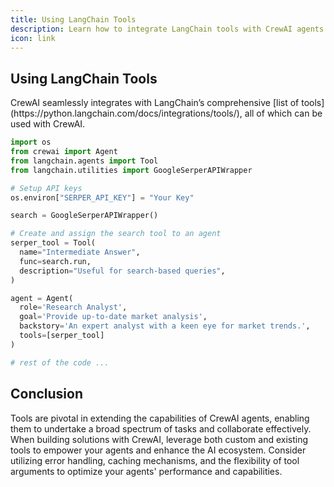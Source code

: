 ```yaml
---
title: Using LangChain Tools
description: Learn how to integrate LangChain tools with CrewAI agents to enhance search-based queries and more.
icon: link
---
```


## Using LangChain Tools

<Info>
    CrewAI seamlessly integrates with LangChain’s comprehensive [list of tools](https://python.langchain.com/docs/integrations/tools/), all of which can be used with CrewAI.
</Info>

```python Code
import os
from crewai import Agent
from langchain.agents import Tool
from langchain.utilities import GoogleSerperAPIWrapper

# Setup API keys
os.environ["SERPER_API_KEY"] = "Your Key"

search = GoogleSerperAPIWrapper()

# Create and assign the search tool to an agent
serper_tool = Tool(
  name="Intermediate Answer",
  func=search.run,
  description="Useful for search-based queries",
)

agent = Agent(
  role='Research Analyst',
  goal='Provide up-to-date market analysis',
  backstory='An expert analyst with a keen eye for market trends.',
  tools=[serper_tool]
)

# rest of the code ...
```

## Conclusion

Tools are pivotal in extending the capabilities of CrewAI agents, enabling them to undertake a broad spectrum of tasks and collaborate effectively. 
When building solutions with CrewAI, leverage both custom and existing tools to empower your agents and enhance the AI ecosystem. Consider utilizing error handling, caching mechanisms, 
and the flexibility of tool arguments to optimize your agents' performance and capabilities.